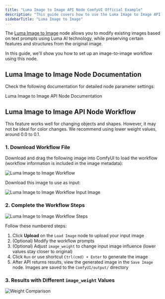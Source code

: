 ```yaml
---
title: "Luma Image to Image API Node ComfyUI Official Example"
description: "This guide covers how to use the Luma Image to Image API node in ComfyUI"
sidebarTitle: "Luma Image to Image"
---
```



The [Luma Image to Image](/built-in-nodes/api-node/image/luma/luma-image-to-image) node allows you to modify existing images based on text prompts using Luma AI technology, while preserving certain features and structures from the original image.

In this guide, we'll show you how to set up an image-to-image workflow using this node.

<ReqHint/>

## Luma Image to Image Node Documentation

Check the following documentation for detailed node parameter settings:

<Card title="Luma Image to Image Node Documentation" icon="book" href="/built-in-nodes/api-node/image/luma/luma-image-to-image">
Luma Image to Image API Node Documentation
</Card>

## Luma Image to Image API Node Workflow

<Tip>
This feature works well for changing objects and shapes. However, it may not be ideal for color changes. We recommend using lower weight values, around 0.0 to 0.1.
</Tip>

### 1. Download Workflow File

Download and drag the following image into ComfyUI to load the workflow (workflow information is included in the image metadata):

![Luma Image to Image Workflow](https://raw.githubusercontent.com/Comfy-Org/example_workflows/main/api_nodes/luma/i2i/luma_i2i.png)

Download this image to use as input:

![Luma Image to Image Workflow Input Image](https://raw.githubusercontent.com/Comfy-Org/example_workflows/main/api_nodes/luma/i2i/input.png)

### 2. Complete the Workflow Steps

![Luma Image to Image Workflow Steps](/images/tutorial/api_nodes/luma/luma_i2i_step_guide.jpg)

Follow these numbered steps:
1. Click **Upload** on the `Load Image` node to upload your input image
2. (Optional) Modify the workflow prompts
3. (Optional) Adjust `image_weight` to change input image influence (lower values stay closer to original)
4. Click `Run` or use shortcut `Ctrl(cmd) + Enter` to generate the image
5. After API returns results, view the generated image in the `Save Image` node. Images are saved to the `ComfyUI/output/` directory

### 3. Results with Different `image_weight` Values

![Weight Comparison](/images/tutorial/api_nodes/luma/i2i_image_weight.jpg)
